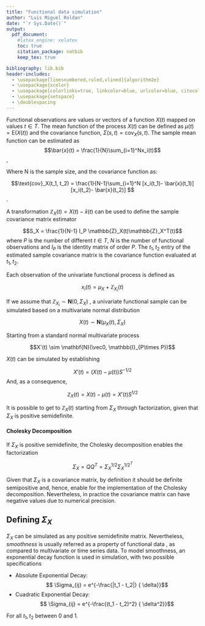 ```yaml
---
title: "Functional data simulation"
author: "Luis Miguel Roldan"
date: "`r Sys.Date()`"
output: 
  pdf_document:
    #latex_engine: xelatex
    toc: true
    citation_package: natbib
    keep_tex: true

bibliography: lib.bib
header-includes:
  - \usepackage[linesnumbered,ruled,vlined]{algorithm2e}
  - \usepackage{xcolor}
  - \usepackage[colorlinks=true, linkcolor=blue, urlcolor=blue, citecolor=blue]{hyperref}
  - \usepackage{setspace}
  - \doublespacing 
---
```


Functional observations are values or vectors of a function $X(t)$ mapped on values $t \in T$. The mean function of the process $X(t)$ can be defined as $\mu(t) = \text{E}(X(t))$ and the covariance function, $\Sigma(s,t) = \text{cov}_X(s, t)$. The sample mean function can be estimated as $$\bar{x}(t) = \frac{1}{N}\sum_{i=1}^Nx_i(t)$$,

Where N is the sample size, and the covariance function as:

$$\text{cov}_X(t_1, t_2) = \frac{1}{N-1}\sum_{i=1}^N [x_i(t_1)- \bar{x}(t_1)] [x_i(t_2)- \bar{x}(t_2)] $$.

A transformation $\mathbb{Z}_X(t) = X(t) - \bar{x}(t)$ can be used to define the sample covariance matrix estimator

$$S_X = \frac{1}{N-1} I_P \mathbb{Z}_X(t)\mathbb{Z}_X^T(t)$$ where $P$ is the number of different $t\in T$, $N$ is the number of functional observations and $I_P$ is the identity matrix of order $P$. The $t_1, t_2$ entry of the estimated sample covariance matrix is the covariance function evaluated at $t_1, t_2$.

Each observation of the univariate functional process is defined as

$$x_i(t) = \mu_X + \mathbb{Z}_{X_i}(t)$$

If we assume that $\mathbb{Z}_{X_i} \sim \mathbf{N} (0,\Sigma_X)$ , a univariate functional sample can be simulated based on a multivariate normal distribution

$$X(t) \sim \mathbf{N}(\mu_X(t), \Sigma_X)$$

Starting from a standard normal multivariate process

$$X'(t) \sim \mathbf{N}(\vec0, \mathbb{I}_{P\times P})$$

$X(t)$ can be simulated by establishing

$$X'(t) = (X(t) - \mu(t)) S^{-1/2}$$ And, as a consequence,

$$ \mathbb{Z}_X (t) = X(t) - \mu(t) =  X'(t) S^{1/2}$$

It is possible to get to $\mathbb{Z}_X(t)$ starting from $\Sigma_X$ through factorization, given that $\Sigma_X$ is positive semidefinite.

#### Cholesky Decomposition

If $\Sigma_X$ is positive semidefinite, the Cholesky decomposition enables the factorization

$$\Sigma_X = QQ^T=\Sigma_X^{1/2}\Sigma_X^{1/2^T}$$

Given that $\Sigma_X$ is a covariance matrix, by definition it should be definite semipositive and, hence, enable for the implementation of the Cholesky decomposition. Nevertheless, in practice the covariance matrix can have negative values due to numerical precision.

## Defining $\Sigma_X$

$\Sigma_X$ can be simulated as any positive semidefinite matrix. Nevertheless, *smoothness* is usually referred as a property of functional data \citep{Ramsay2005}, as compared to multivariate or time series data. To model smoothness, an exponential decay function is used in simulation, with two possible specifications

-   Absolute Exponential Decay: $$ \Sigma_{ij}  = 
    e^{-\frac{|t_1 - t_2|} { \delta}}$$
-   Cuadratic Exponential Decay: $$ \Sigma_{ij}  = e^{-\frac{(t_1 - t_2)^2} { \delta^2}}$$

For all $t_1, t_2$ between 0 and 1.
